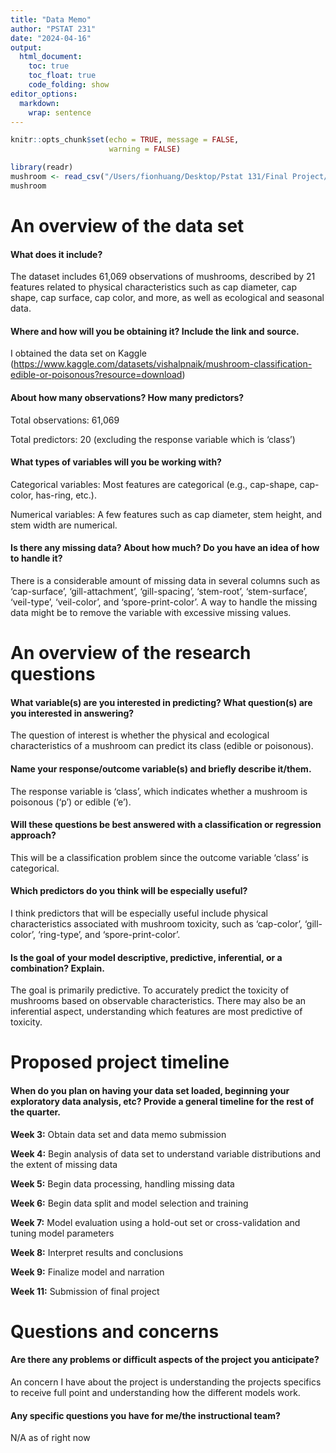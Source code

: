 ```yaml
---
title: "Data Memo"
author: "PSTAT 231"
date: "2024-04-16"
output:
  html_document:
    toc: true
    toc_float: true
    code_folding: show
editor_options: 
  markdown: 
    wrap: sentence
---
```


```r
knitr::opts_chunk$set(echo = TRUE, message = FALSE,
                      warning = FALSE)
```

```r
library(readr)
mushroom <- read_csv("/Users/fionhuang/Desktop/Pstat 131/Final Project/mushroom.csv")
mushroom
```

# An overview of the data set

#### What does it include?

The dataset includes 61,069 observations of mushrooms, described by 21 features related to physical characteristics such as cap diameter, cap shape, cap surface, cap color, and more, as well as ecological and seasonal data.

#### Where and how will you be obtaining it? Include the link and source.

I obtained the data set on Kaggle (<https://www.kaggle.com/datasets/vishalpnaik/mushroom-classification-edible-or-poisonous?resource=download>)

#### About how many observations? How many predictors?

Total observations: 61,069

Total predictors: 20 (excluding the response variable which is 'class')

#### What types of variables will you be working with?

Categorical variables: Most features are categorical (e.g., cap-shape, cap-color, has-ring, etc.).

Numerical variables: A few features such as cap diameter, stem height, and stem width are numerical.

#### Is there any missing data? About how much? Do you have an idea of how to handle it?

There is a considerable amount of missing data in several columns such as 'cap-surface', 'gill-attachment', 'gill-spacing', 'stem-root', 'stem-surface', 'veil-type', 'veil-color', and 'spore-print-color'.
A way to handle the missing data might be to remove the variable with excessive missing values.

# **An overview of the research questions**

#### What variable(s) are you interested in predicting? What question(s) are you interested in answering?

The question of interest is whether the physical and ecological characteristics of a mushroom can predict its class (edible or poisonous).

#### Name your response/outcome variable(s) and briefly describe it/them.

The response variable is 'class', which indicates whether a mushroom is poisonous ('p') or edible ('e').

#### Will these questions be best answered with a classification or regression approach?

This will be a classification problem since the outcome variable 'class' is categorical.

#### Which predictors do you think will be especially useful?

I think predictors that will be especially useful include physical characteristics associated with mushroom toxicity, such as 'cap-color', 'gill-color', 'ring-type', and 'spore-print-color'.

#### Is the goal of your model descriptive, predictive, inferential, or a combination? Explain.

The goal is primarily predictive.
To accurately predict the toxicity of mushrooms based on observable characteristics.
There may also be an inferential aspect, understanding which features are most predictive of toxicity.

# **Proposed project timeline**

#### When do you plan on having your data set loaded, beginning your exploratory data analysis, etc? Provide a general timeline for the rest of the quarter.

**Week 3:** Obtain data set and data memo submission

**Week 4:** Begin analysis of data set to understand variable distributions and the extent of missing data

**Week 5:** Begin data processing, handling missing data

**Week 6:** Begin data split and model selection and training

**Week 7:** Model evaluation using a hold-out set or cross-validation and tuning model parameters

**Week 8:** Interpret results and conclusions

**Week 9:** Finalize model and narration

**Week 11:** Submission of final project

# **Questions and concerns**

#### Are there any problems or difficult aspects of the project you anticipate?

An concern I have about the project is understanding the projects specifics to receive full point and understanding how the different models work.

#### Any specific questions you have for me/the instructional team?

N/A as of right now
